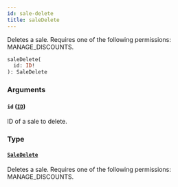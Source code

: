 ```yaml
---
id: sale-delete
title: saleDelete
---
```


Deletes a sale. Requires one of the following permissions: MANAGE_DISCOUNTS.

```graphql
saleDelete(
  id: ID!
): SaleDelete
```

### Arguments

#### `id` ([`ID`](../../../developer/api-reference/scalars/id))

ID of a sale to delete.

### Type

#### [`SaleDelete`](../../../developer/api-reference/objects/sale-delete)

Deletes a sale. Requires one of the following permissions: MANAGE_DISCOUNTS.
